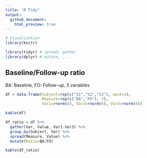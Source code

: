 ```yaml
---
title: "R Tidy"
output:
  github_document:
    html_preview: true
---
```


```r
# Visualization
library(knitr) 

library(tidyr) # spread, gather
library(dplyr) # mutate, ...
```
  
## Baseline/Follow-up ratio
BA: Baseline, FO: Follow-up, 3 variables

```r
df = data.frame(Subject=rep(c("S1","S2","S3"), each=2),
                Measure=rep(c("BA","FO"), 3),
                Var1=rnorm(6), Var2=rnorm(6), Var3=rnorm(6))

kable(df)
```

```r
df_ratio = df %>% 
  gather(Var, Value, Var1:Var3) %>%
  group_by(Subject, Var) %>%
  spread(Measure, Value) %>%
  mutate(Ratio=BA/FO)

kable(df_ratio)
```